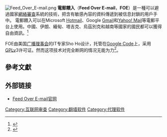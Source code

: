 {{redirect2|FOE|同名的能量單位|Foe (單位)}}
[[File:Feed_Over_E-mail.png|thumb]]
'''電郵饋入'''（'''Feed Over E-mail'''，'''FOE'''）是一種可以避過國家[[網絡審查|網絡審查]]系統的技術，把含有敏感內容的資料傳遞到被信息封鎖的用戶手中。 電郵饋入可以在Microsoft [[Hotmail|Hotmail]]、Google [[Gmail|Gmail]]和[[Yahoo!_Mail|Yahoo! Mail]]等電郵平台上使用。中國、伊朗、緬甸、塔吉克、烏茲別克和越南等國家的國民都可以獲得自由資訊。<ref>{{Cite web |url=http://news.bbc.co.uk/chinese/trad/hi/newsid_8200000/newsid_8200900/8200954.stm |title= 美國測試突破中伊網禁新技術 |accessdate=2009-08-18 |archive-date=2009-08-18 |archive-url=https://web.archive.org/web/20090818185948/http://news.bbc.co.uk/chinese/trad/hi/newsid_8200000/newsid_8200900/8200954.stm |dead-url=no }}</ref>

FOE由美国[[广播理事会|广播理事会]]的IT专家Sho Ho设计，托管在[[Google_Code|Google Code]]上，采用[[GPL|GPL]]v3许可证。然而这项技术对完全断网的情况无能为力<ref>{{cite web | url=http://www.governmentattic.org/4docs/BBG-FOE-test_2010.pdf | title=Broadcasting Board of Governors (BBG) internal test report of an anti-web censorship system (Feed Over Email (F.O.E)), 2010 | accessdate=2011-02-15 | date=2011-01-19| archive-date=2011-02-05 | archive-url=https://web.archive.org/web/20110205060749/http://www.governmentattic.org/4docs/BBG-FOE-test_2010.pdf | dead-url=no }}</ref>。

==參考文獻==
<div class="references-small">
<references />
</div>

==外部链接==
*[http://code.google.com/p/foe-project/ Feed Over E-mail官网]{{Wayback|url=http://code.google.com/p/foe-project/ |date=20110430044552 }}
{{突破网络封锁技术}}

[[Category:互联网审查|Category:互联网审查]]
[[Category:翻墙软件|Category:翻墙软件]]
[[Category:代理软件|Category:代理软件]]